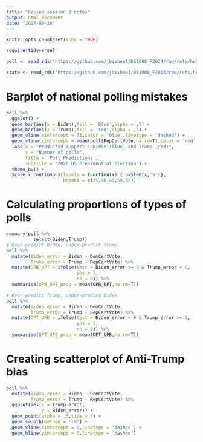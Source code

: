 ```yaml
---
title: "Review session 2 notes"
output: html_document
date: "2024-09-26"
---
```


```r
knitr::opts_chunk$set(echo = TRUE)
```

```r
require(tidyverse)

poll <- read_rds("https://github.com/jbisbee1/DS1000_F2024/raw/refs/heads/main/data/Pres2020_PV.Rds")

state <- read_rds("https://github.com/jbisbee1/DS1000_F2024/raw/refs/heads/main/data/Pres2020_StatePolls.Rds")


```

# Barplot of national polling mistakes

```r
poll %>%
  ggplot() + 
  geom_bar(aes(x = Biden),fill = 'blue',alpha = .3) + 
  geom_bar(aes(x = Trump),fill = 'red',alpha = .3) + 
  geom_vline(xintercept = 51,color = 'blue',linetype = 'dashed') + 
  geom_vline(xintercept = mean(poll$RepCertVote,na.rm=T),color = 'red',linetype = 'dashed') + 
  labs(x = "Predicted support:\nBiden (blue) and Trump (red)",
       y = "Number of polls",
       title = 'Poll Predictions',
       subtitle = "2020 US Presidential Election") + 
  theme_bw() + 
  scale_x_continuous(labels = function(x) { paste0(x,'%')},
                     breaks = c(35,40,45,50,55))
```


# Calculating proportions of types of polls

```r
summary(poll %>%
          select(Biden,Trump))
# Over-predict Biden, under-predict Trump
poll %>%
  mutate(Biden_error = Biden - DemCertVote,
         Trump_error = Trump - RepCertVote) %>%
  mutate(OPB_UPT = ifelse(test = Biden_error >= 0 & Trump_error < 0,
                          yes = 1,
                          no = 0)) %>%
  summarise(OPB_UPT_prop = mean(OPB_UPT,na.rm=T))

# Over-predict Trump, under-predict Biden
poll %>%
  mutate(Biden_error = Biden - DemCertVote,
         Trump_error = Trump - RepCertVote) %>%
  mutate(OPT_UPB = ifelse(test = Biden_error < 0 & Trump_error >= 0,
                          yes = 1,
                          no = 0)) %>%
  summarise(OPT_UPB_prop = mean(OPT_UPB,na.rm=T))
```

# Creating scatterplot of Anti-Trump bias

```r
poll %>%
  mutate(Biden_error = Biden - DemCertVote,
         Trump_error = Trump - RepCertVote) %>%
  ggplot(aes(x = Trump_error,
             y = Biden_error)) + 
  geom_point(alpha = .3,size = 3) + 
  geom_smooth(method = 'lm') + 
  geom_vline(xintercept = 0,linetype = 'dashed') + 
  geom_hline(yintercept = 0,linetype = 'dashed')
```

